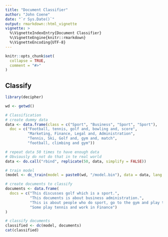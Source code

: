 ```yaml
---
title: "Document Classifier"
author: "John Coene"
date: "`r Sys.Date()`"
output: rmarkdown::html_vignette
vignette: >
  %\VignetteIndexEntry{Document Classifier}
  %\VignetteEngine{knitr::rmarkdown}
  %\VignetteEncoding{UTF-8}
---
```


```r
knitr::opts_chunk$set(
  collapse = TRUE,
  comment = "#>"
)
```

## Classify

```r
library(decipher)

wd <- getwd()

# Classification
# create dummy data
data <- data.frame(class = c("Sport", "Business", "Sport", "Sport"),
  doc = c("Football, tennis, golf and, bowling and, score",
          "Marketing, Finance, Legal and, Administration",
          "Tennis, Ski, Golf and, gym and, match",
          "football, climbing and gym"))

# repeat data 50 times to have enough data
# Obviously do not do that in te real world
data <- do.call("rbind", replicate(50, data, simplify = FALSE))

# train model
(model <- dc_train(model = paste0(wd, "/model.bin"), data = data, lang = "en"))

# create documents to classify
documents <- data.frame(
  docs = c("This discusses golf which is a sport.",
           "This documents is about business administration.",
           "This is about people who do sport, go to the gym and play tennis.",
           "Some play tennis and work in Finance")
)

# classify documents
classified <- dc(model, documents)
cat(classified)
```
